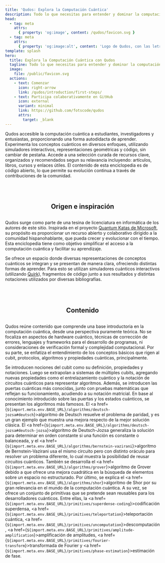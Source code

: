 ```yaml
---
title: 'Qudos: Explora la Computación Cuántica'
description: Todo lo que necesitas para entender y dominar la computación cuántica. Desde los fundamentos hasta algoritmos avanzados.
head:
  - tag: meta
    attrs:
      { property: 'og:image', content: /qudos/favicon.svg }
  - tag: meta
    attrs:
      { property: 'og:image:alt', content: 'Logo de Qudos, con las letras Q y 2' }
template: splash
hero:
  title: Explora la Computación Cuántica con Qudos
  tagline: Todo lo que necesitas para entender y dominar la computación cuántica. Desde los fundamentos hasta algoritmos avanzados.
  image:
    file: /public/favicon.svg
  actions:
    - text: Comenzar
      icon: right-arrow
      link: /qudos/introduction/first-steps/
    - text: Participa colaborativamente en GitHub
      icon: external
      variant: minimal
      link: https://github.com/fotscode/qudos
      attrs:
        target: _blank
---
```


<CardGrid stagger>
	<Card title="Guía de estudio" icon="open-book">
        Qudos accesible la computación cuántica a estudiantes, investigadores y entusiastas, proporcionando una forma autodidacta de aprender.
	</Card>
	<Card title="Una idea, varias perspectivas" icon="puzzle">
        Experimenta los conceptos cuánticos en diversos enfoques, utilizando simuladores interactivos, representaciones geométricas y código, sin cambiar de pestaña.
	</Card>
    <Card title="Bibliografía unificada" icon="document">
    	Accede a una selección curada de recursos clave, organizados y recomendados segun su relavancia incluyendo: artículos, libros, cursos y enlaces útiles.
    </Card>
	<Card title="Esfuerzo colaborativo" icon="rocket">
        El contenido de esta enciclopedia es de código abierto, lo que permite su evolución continua a través de contribuciones de la comunidad.
	</Card>
</CardGrid>

<div style="display:flex;justify-content:center; margin-top:50px" data-page-ignore>
    <h2>Origen e inspiración</h2>
</div>

Qudos surge como parte de una tesina de licenciatura en informática de los autores de este sitio. Inspirada en el proyecto [Quantum Katas de Microsoft](https://quantum.microsoft.com/en-us/experience/quantum-katas), su propósito es proporcionar un recurso abierto y colaborativo dirigido a la comunidad hispanohablante, que pueda crecer y evolucionar con el tiempo. Esta enciclopedia tiene como objetivo simplificar el acceso a la computación cuántica y facilitar su aprendizaje. 

Se ofrece un espacio donde diversas representaciones de conceptos cuánticos se integran y se presentan de manera clara, ofreciendo distintas formas de aprender. Para esto se utilizan simuladores cuánticos interactivos (utilizando [Quirk](https://algassert.com/quirk)), fragmentos de código junto a sus resultados y distintas notaciones utilizados por diversas bibliografías.

<div style="display:flex;justify-content:center; margin-top:50px" data-page-ignore>
    <h2>Contenido</h2>
</div>

Qudos reúne contenido que comprende una base introductoria en la computación cuántica, desde una perspectiva puramente teórica. No se focaliza en aspectos de hardware cuántico, técnicas de corrección de errores, lenguajes y frameworks para el desarrollo de programas, ni consideraciones de verificación formal y complejidad computacional. Por su parte, se enfatiza el entendimiento de los conceptos básicos que rigen al cubit, protocolos, algoritmos y propiedades cuánticas, principalmente. 

Se introducen nociones del cubit como su definición, propiedades y notaciones. Luego se extrapolan a sistemas de múltiples cubits, agregando nuevas propiedades como el entrelazamiento cuántico y la notación de circuitos cuánticos para representar algoritmos. Además, se introducen las puertas cuánticas más conocidas, junto con pruebas matemáticas que reflejan su funcionamiento, acudiendo a su notación matricial. En base al conocimiento introducido sobre las puertas y los estados cuánticos, se presentan los algoritmos más famosos. El <a href={`${import.meta.env.BASE_URL}/algorithms/deutsch-jozsa#deutsch`}>algoritmo de Deutsch</a> resuelve el problema de paridad, y es un gran ejemplo que muestra una mejora respecto de la mejor solución clásica. El <a href={`${import.meta.env.BASE_URL}/algorithms/deutsch-jozsa#deutsch-jozsa`}>algoritmo de Deutsch-Jozsa</a> generaliza la solución para determinar en orden constante si una función es constante o balanceada, y el <a href={`${import.meta.env.BASE_URL}/algorithms/bernstein-vazirani`}>algoritmo de Bernstein-Vazirani</a> usa el mismo circuito pero con distinto oráculo para resolver un problema diferente, lo cual muestra la posibilidad de reusar circuitos cuánticos. También se desarrolla el <a href={`${import.meta.env.BASE_URL}/algorithms/grover`}>algoritmo de Grover</a> debido a que ofrece una mejora cuadrática en la búsqueda de elementos sobre un espacio no estructurado. Por último, se explica el <a href={`${import.meta.env.BASE_URL}/algorithms/shor`}>algoritmo de Shor</a> por su gran relevancia en el mundo de la computación cuántica. A su vez, se ofrece un conjunto de primitivas que se pretende sean reusables para los desarrolladores cuánticos. Entre ellas, la <a href={`${import.meta.env.BASE_URL}/primitives/superdense-coding`}>codificación superdensa</a>, <a href={`${import.meta.env.BASE_URL}/primitives/teleportation`}>teleportación cuántica</a>, <a href={`${import.meta.env.BASE_URL}/primitives/uncomputation`}>descomputación</a>, <a href={`${import.meta.env.BASE_URL}/primitives/amplitude-amplification`}>amplificación de amplitudes</a>, <a href={`${import.meta.env.BASE_URL}/primitives/fourier-transform`}>transformada de Fourier</a> y <a href={`${import.meta.env.BASE_URL}/primitives/phase-estimation`}>estimación de fase</a>.
